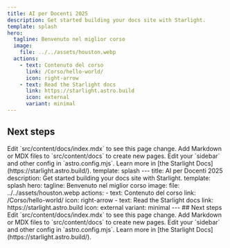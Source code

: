 ```yaml
---
title: AI per Docenti 2025
description: Get started building your docs site with Starlight.
template: splash
hero:
  tagline: Benvenuto nel miglior corso
  image:
    file: ../../assets/houston.webp
  actions:
    - text: Contenuto del corso
      link: /Corso/hello-world/
      icon: right-arrow
    - text: Read the Starlight docs
      link: https://starlight.astro.build
      icon: external
      variant: minimal
---
```



## Next steps

<CardGrid stagger>
  <Card title="Update content" icon="pencil">
    Edit `src/content/docs/index.mdx` to see this page change.
  </Card>
  <Card title="Add new content" icon="add-document">
    Add Markdown or MDX files to `src/content/docs` to create new pages.
  </Card>
  <Card title="Configure your site" icon="setting">
    Edit your `sidebar` and other config in `astro.config.mjs`.
  </Card>
  <Card title="Read the docs" icon="open-book">
    Learn more in [the Starlight Docs](https://starlight.astro.build/).
  </Card>
</CardGrid>
template: splash
---
title: AI per Docenti 2025
description: Get started building your docs site with Starlight.
template: splash
hero:
	tagline: Benvenuto nel miglior corso
	image:
		file: ../../assets/houston.webp
	actions:
		- text: Contenuto del corso
			link: /Corso/hello-world/
			icon: right-arrow
		- text: Read the Starlight docs
			link: https://starlight.astro.build
			icon: external
			variant: minimal
---
## Next steps

<CardGrid stagger>
	<Card title="Update content" icon="pencil">
		Edit `src/content/docs/index.mdx` to see this page change.
	</Card>
	<Card title="Add new content" icon="add-document">
		Add Markdown or MDX files to `src/content/docs` to create new pages.
	</Card>
	<Card title="Configure your site" icon="setting">
		Edit your `sidebar` and other config in `astro.config.mjs`.
	</Card>
	<Card title="Read the docs" icon="open-book">
		Learn more in [the Starlight Docs](https://starlight.astro.build/).
	</Card>
</CardGrid>
